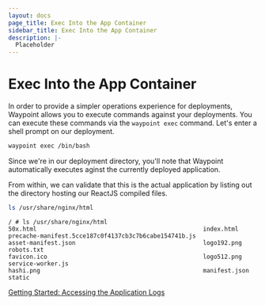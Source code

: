 ```yaml
---
layout: docs
page_title: Exec Into the App Container
sidebar_title: Exec Into the App Container
description: |-
  Placeholder
---
```


# Exec Into the App Container

In order to provide a simpler operations experience for deployments, Waypoint allows you to execute commands against your deployments.
You can execute these commands via the `waypoint exec` command. Let's enter a shell prompt on our deployment.

```bash
waypoint exec /bin/bash
```

Since we're in our deployment directory, you'll note that Waypoint automatically executes aginst the currently deployed application.

From within, we can validate that this is the actual application by listing out the directory hosting our ReactJS compiled files.

```bash
ls /usr/share/nginx/html
```

```shell
/ # ls /usr/share/nginx/html
50x.html                                               index.html                                             precache-manifest.5cce187c0f4137cb3c7b6cabe154741b.js
asset-manifest.json                                    logo192.png                                            robots.txt
favicon.ico                                            logo512.png                                            service-worker.js
hashi.png                                              manifest.json                                          static
```

[Getting Started: Accessing the Application Logs](/docs/getting-started/nomad-example-app/logging-app)
